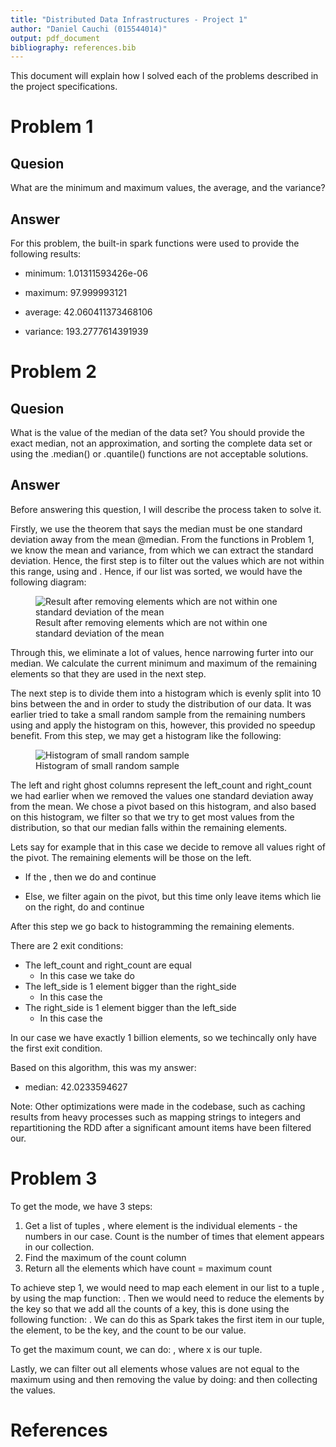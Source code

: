 ```yaml
---
title: "Distributed Data Infrastructures - Project 1"
author: "Daniel Cauchi (015544014)"
output: pdf_document
bibliography: references.bib
---
```


This document will explain how I solved each of the problems described in the project specifications.

\newpage
# Problem 1

## Quesion

What are the minimum and maximum values, the average, and the variance?

## Answer

For this problem, the built-in spark functions \textit{rdd.min(), rdd.max(), rdd.mean()} were used to provide the following results:

* minimum: 1.01311593426e-06

* maximum: 97.999993121

* average: 42.060411373468106

* variance: 193.2777614391939

\newpage
# Problem 2

## Quesion

What is the value of the median of the data set? You should provide the exact median, not an approximation, and sorting the complete data set or using the .median() or .quantile() functions are not acceptable solutions.

## Answer

Before answering this question, I will describe the process taken to solve it.

Firstly, we use the theorem that says the median must be one standard deviation away from the mean @median. From the functions in Problem 1, we know the mean and variance, from which we can extract the standard deviation. Hence, the first step is to filter out the values which are not within this range, using \textit{rdd.filter(lambda x: x >= average - sd)} and \textit{rdd.filter(lambda x: x <= average + sd)}. Hence, if our list was sorted, we would have the following diagram:

![Result after removing elements which are not within one standard deviation of the mean](images/removing_one_sd.png)

Through this, we eliminate a lot of values, hence narrowing furter into our median. We calculate the current minimum and maximum of the remaining elements so that they are used in the next step.

The next step is to divide them into a histogram which is evenly split into 10 bins between the \textit{current\_minimum} and \textit{current\_maximum} in order to study the distribution of our data. It was earlier tried to take a small random sample from the remaining numbers using \textit{rdd.sample(fraction)} and apply the histogram on this, however, this provided no speedup benefit. From this step, we may get a histogram like the following:

![Histogram of small random sample](images/histogram.png)

The left and right ghost columns represent the left\_count and right\_count we had earlier when we removed the values one standard deviation away from the mean. We chose a pivot based on this histogram, and also based on this histogram, we filter so that we try to get most values from the distribution, so that our median falls within the remaining elements.

Lets say for example that in this case we decide to remove all values right of the pivot. The remaining elements will be those on the left.

* If the \textit{number of elements on the left + left\_count > number of elements on the right + right\_count}, then we do \textit{right\_count += number of elements on the right} and continue

* Else, we filter again on the pivot, but this time only leave items which lie on the right, do \textit{left\_count += number of elements on the left} and continue

After this step we go back to histogramming the remaining elements.

There are 2 exit conditions:

* The left\_count and right\_count are equal
  * In this case we take do \textit{median = (max(left\_side) + min(right\_side)) / 2}
* The left\_side is 1 element bigger than the right\_side
  * In this case the \textit{median = max(left\_side)}
* The right\_side is 1 element bigger than the left\_side
  * In this case the \textit{median = min(right\_side)}

In our case we have exactly 1 billion elements, so we techincally only have the first exit condition.

Based on this algorithm, this was my answer:

* median: 42.0233594627

Note: Other optimizations were made in the codebase, such as caching results from heavy processes such as mapping strings to integers and repartitioning the RDD after a significant amount items have been filtered our.

\newpage
# Problem 3

To get the mode, we have 3 steps:

1. Get a list of tuples \textit{(element, count)}, where element is the individual elements - the numbers in our case. Count is the number of times that element appears in our collection.
2. Find the maximum of the count column
3. Return all the elements which have count = maximum count

To achieve step 1, we would need to map each element in our list to a tuple \textit{(element, 1)}, by using the map function: \textit{map(lambda x: (x, 1))}. Then we would need to reduce the elements by the key so that we add all the counts of a key, this is done using the following function: \textit{reduceByKey(lambda c1, c2: c1 + c2)}. We can do this as Spark takes the first item in our tuple, the element, to be the key, and the count to be our value.

To get the maximum count, we can do: \textit{rdd.max(key=lambda x: x[1]))}, where x is our tuple.

Lastly, we can filter out all elements whose values are not equal to the maximum using \textit{rdd.filter(lambda x: x[1] == maximum\_count)} and then removing the value by doing: \textit{rdd.map(lambda x: x[0])} and then collecting the values.

\newpage
# References
